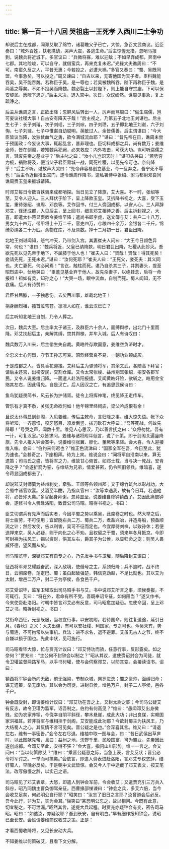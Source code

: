 ```yaml
---
---
---
```

title: 第一百一十八回 哭祖庙一王死孝 入西川二士争功
---

却说后主在成都，闻邓艾取了绵竹，诸葛瞻父子已亡，大惊，急召文武商议。近臣奏曰：“城外百姓，扶老携幼，哭声大震，各逃生命。”后主惊惶无措。忽哨马报到，说魏兵将近城下。多官议曰：“兵微将寡，难以迎敌；不如早弃成都，奔南中七郡。其地险峻，可以自守，就借蛮兵，再来克复未迟。”光禄大夫谯周曰：“不可。南蛮久反之人，平昔无惠；今若投之，必遭大祸。”多官又奏曰：“蜀、吴既同盟，今事急矣，可以投之。”周又谏曰：“自古以来，无寄他国为天子者。臣料魏能吞吴，吴不能吞魏。若称臣于吴，是一辱也；若吴被魏所吞，陛下再称臣于魏，是两番之辱矣。不如不投吴而降魏。魏必裂土以封陛下，则上能自守宗庙，下可以保安黎民。愿陛下思之。”后主未决，退入宫中。次日，众议纷然。谯周见事急，复上疏诤之。

后主从谯周之言，正欲出降；忽屏风后转出一人，厉声而骂周曰：“偷生腐儒，岂可妄议社稷大事！自古安有降天子哉！”后主视之，乃第五子北地王刘谌也。后主生七子：长子刘璿，次子刘瑶，三子刘琮，四子刘瓒，五子即北地王刘谌，六子刘恂，七子刘璩。七子中惟谌自幼聪明，英敏过人，余皆儒善。后主谓谌曰：“今大臣皆议当降，汝独仗血气之勇，欲令满城流血耶？”谌曰：“昔先帝在日，谯周未尝于预国政；今妄议大事，辄起乱言，甚非理也。臣切料成都之兵，尚有数万；姜维全师，皆在剑阁，若知魏兵犯阙，必来救应：内外攻击，可获大功。岂可听腐儒之言，轻废先帝之基业乎？”后主叱之曰：“汝小儿岂识天时！”谌叩头哭曰：“若势穷力极，祸败将及，便当父子君臣背城一战，同死社稷，以见先帝可也。奈何降乎！”后主不听。谌放声大哭曰：“先帝非容易创立基业，今一旦弃之，吾宁死不辱也！”后主令近臣推出宫门，遂令谯周作降书，遣私署侍中张绍、驸马都尉邓良同谯周赍玉玺来雒城请降。

时邓艾每日令数百铁骑来成都哨探。当日见立了降旗，艾大喜。不一时，张绍等至，艾令人迎入。三人拜伏于阶下，呈上降款玉玺。艾拆降书视之，大喜，受下玉玺，重待张绍、谯周、邓良等。艾作回书，付三人赍回成都，以安人心。三人拜辞邓艾，径还成都，入见后主，呈上回书，细言邓艾相待之善。后主拆封视之，大喜，即遣太仆蒋显赍敕令姜维早降；遣尚书郎李虎，送文簿与艾：共户二十八万，男女九十四万，带甲将士十万二千，官吏四万，仓粮四十余万，金银各二千斤，锦绮彩绢各二十万匹。余物在库，不及具数。择十二月初一日，君臣出降。

北地王刘谌闻知，怒气冲天，乃带剑入宫。其妻崔夫人问曰：“大王今日颜色异常，何也？”谌曰：“魏兵将近，父皇已纳降款，明日君巨出降，社稷从此殄灭。吾欲先死以见先帝于地下，不屈膝于他人也！”崔夫人曰：“贤哉！贤哉！得其死矣！妾请先死，王死未迟。”谌曰：“汝何死耶？”崔夫人曰：“王死父，妾死夫：其义同也。夫亡妻死，何必问焉！”言讫，触柱而死。谌乃自杀其三子，并割妻头，提至昭烈庙中，伏地哭曰：“臣羞见基业弃于他人，故先杀妻子，以绝挂念，后将一命报祖！祖如有灵，知孙之心！”大哭一场，眼中流血，自刎而死。蜀人闻知，无不哀痛。后人有诗赞曰：

君臣甘屈膝，一子独悲伤。去矣西川事，雄哉北地王！

捐身酬烈祖，搔首泣穹苍。凛凛人如在，谁云汉已亡？

后主听知北地王自刎，乃令人葬之。

次日，魏兵大至。后主率太子诸王，及群臣六十余人，面缚舆榇，出北门十里而降。邓艾扶起后主，亲解其缚，焚其舆榇，并车入城。后人有诗叹曰：

魏兵数万入川来，后主偷生失自裁。黄皓终存欺国意，姜维空负济时才。

全忠义士心何烈，守节王孙志可哀。昭烈经营良不易，一朝功业顿成灰。

于是成都之人，皆具香花迎接。艾拜后主为骠骑将军，其余文武，各随高下拜官；请后主还宫，出榜安民，交割仓库。又令太常张峻、益州别驾张绍，招安各郡军民。又令人说姜维归降。一面遣人赴洛阳报捷。艾闻黄皓奸险，欲斩之。皓用金宝赂其左右，因此得免。自是汉亡。后人因汉之亡，有追思武侯诗曰：

鱼鸟犹疑畏简书，风云长为护储胥。徒令上将挥神笔，终见降王走传车。

管乐有才真不忝，关张无命欲何如！他年锦里经祠庙，梁父吟成恨有余！

且说太仆蒋显到剑阁，入见姜维，传后主敕命，言归降之事。维大惊失语。帐下众将听知，一齐怨恨，咬牙怒目，须发倒竖，拔刀砍石大呼曰：“吾等死战，何故先降耶！”号哭之声，闻数十里。维见人心思汉，乃以善言抚之曰：“众将勿忧。吾有一计，可复汉室。”众皆求问。姜维与诸将附耳低言，说了计策。即于剑阁关遍竖降旗，先令人报入钟会寨中，说姜维引张翼、廖化、董厥等来降。会大喜，令人迎接维入帐。会曰：“伯约来何迟也？”维正色流涕曰：“国家全军在吾，今日至此，犹为速也。”会甚奇之，下座相拜。待为上宾。维说会曰：“闻将军自淮南以来。算无遗策；司马氏之盛，皆将军之力，维故甘心俯首。如邓士载，当与决一死战，安肯降之乎？”会遂折箭为誓，与维结为兄弟，情爱甚密，仍令照旧领兵。维暗喜，遂令蒋显回成都去了。

却说邓艾封师纂为益州刺史，牵弘、王颀等各领州郡；又于绵竹筑台以彰战功，大会蜀中诸官饮宴。艾酒至半酣，乃指众官曰：“汝等幸遇我，故有今日耳。若遇他将，必皆殄灭矣。”多官起身拜谢。忽蒋显至，说姜维自降钟镇西了。艾因此痛恨钟会，遂修书令人赍赴洛阳，致晋公司马昭。昭得书视之。书曰：

臣艾切谓兵有先声而后实者，今因平蜀之势以乘吴，此席卷之时也。然大举之后，将士疲劳，不可便用；宜留陇右兵二万、蜀兵二万，煮盐兴冶，并造舟船，预备顺流之计；然后发使，告以利害，吴可不征而定也。今宜厚待刘禅，以致孙休；若便送禅来京，吴人必疑，则于向化之心不劝。且权留之于蜀，须来年冬月抵京。今即可封禅为扶风王，锡以资财，供其左右，爵其子为公侯，以显归命之宠：则吴人畏威怀德，望风而从矣。

司马昭览毕，深疑邓艾有自专之心，乃先发手书与卫瓘，随后降封艾诏曰：

征西将军邓艾耀威奋武，深入敌境，使僭号之主，系颈归降；兵不逾时，战不终日，云彻席卷，荡定巴、蜀；虽白起破强楚，韩信克劲赵，不足比勋也。其以艾为太尉，增邑二万户，封二子为亭侯，各食邑千户。

邓艾受诏毕，监军卫瓘取出司马昭手书与艾。书中说邓艾所言之事，须候奏报，不可辄行。艾曰：“将在外，君命有所不受。吾既奉诏专征，如何阻当？”遂又作书，今来使赍赴洛阳。时朝中皆言邓艾必有反意，司马昭愈加疑忌。忽使命回，呈上邓艾之书。昭拆封视之。书曰：

艾衔命西征，元恶既服，当权宜行事，以安初附。若待国命，则往复道途，延引日月。《春秋》之义：大夫出疆，有可以安社稷、利国家，专之可也。今吴未宾，势与蜀连，不可拘常以失事机。兵法：进不求名，退不避罪。艾虽无古人之节，终不自嫌以损于国也。先此申状，见可施行。

司马昭看毕大惊，忙与贾充计议曰：“邓艾恃功而骄，任意行事，反形露矣。如之奈何？”贾充曰：“主公何不封钟会以制之？”昭从其议，遣使赍诏封会为司徒，就令卫瓘监督两路军马，以手书付瓘，使与会伺察邓艾，以防其变。会接读诏书。诏曰：

镇西将军钟会所向无敌，前无强梁，节制众城，网罗进逸；蜀之豪帅，面缚归命；谋无遗策，举无废功。其以会为司徒，进封县侯，增邑万户，封子二人亭侯，邑各千户。

钟会既受封，即请姜维计议曰：“邓艾功在吾之上，又封太尉之职；今司马公疑艾有反志，故令卫瓘为监军，诏吾制之。伯约有何高见？”维曰：“愚闻邓艾出身微贱，幼为农家养犊，今侥幸自阴平斜径，攀木悬崖，成此大功；非出良谋，实赖国家洪福耳。若非将军与维相拒于剑阁，艾安能成此功耶？今欲封蜀主为扶风王，乃大结蜀人之心，其反情不言可见矣。晋公疑之是也。”会深喜其言。维又曰：“请退左右，维有一事密告。”会令左右尽退。维袖中取一图与会，曰：“昔日武侯出草庐时，以此图献先帝，且曰：益州之地，沃野千里，民殷国富，可为霸业。先帝因此遂创成都。今邓艾至此，安得不狂？”会大喜，指问山川形势。维一一言之。会又问曰：“当以何策除艾？”维曰：“乘晋公疑忌之际，当急上表，言艾反状；晋公必令将军讨之。一举而可擒矣。”会依言，即遣人赍表进赴洛阳，言邓艾专权恣肆，结好蜀人，早晚必反矣。于是朝中文武皆惊。会又今人于中途截了邓艾表文，按艾笔法，改写傲慢之辞，以实己之语。

司马昭见了邓艾表章，大怒，即遣人到钟会军前，令会收艾；又遣贾充引三万兵入斜谷，昭乃同魏主曹奂御驾亲征。西曹掾邵悌谏曰：“钟会之兵，多艾六倍，当今会收艾足矣，何必明公自行耶？”昭笑曰：“汝忘了旧日之言耶？汝曾道会后必反。吾今此行，非为艾，实为会耳。”悌笑曰“某恐明公忘之，故以相问。今既有此意，切宜秘之，不可泄漏。”昭然其言，遂提大兵起程。时贾充亦疑钟会有变，密告司马昭。昭曰：“如遣汝，亦疑汝耶？吾到长安，自有明白。”早有细作报知钟会，说昭已至长安。会慌请姜维商议收艾之策。正是：

才看西蜀收降将，又见长安动大兵。

不知姜维以何策破艾，且看下文分解。